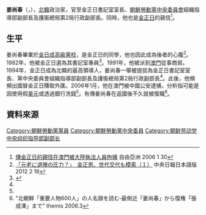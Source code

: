 {{noteTA
|G1=Country
|1=zh:北朝鮮; zh-cn:朝鲜; zh-tw:朝鮮; zh-hk:朝鮮; zh-sg:朝鲜;
}}

'''姜尚春'''（{{lang|ko|강상춘}}，{{bd|1940年|6月8日}}），[[北韓|北韓]]政治家，官至金正日書記室室長、[[朝鮮勞動黨中央委員會|朝鮮勞動黨中央委員會]]組織指導部副部長及護衞總局第2局行政副部長。同時，他也是[[金正日|金正日]]的親信<ref name="rfa">[http://www.rfa.org/cantonese/news/northkorea_china-20060130.html/story_main?encoding=traditional 傳金正日的親信在澳門被大陸執法人員拘捕] {{Wayback|url=http://www.rfa.org/cantonese/news/northkorea_china-20060130.html/story_main?encoding=traditional |date=20150924113822 }} 自由亞洲 2006 1 30</ref>。

==生平==
姜尚春畢業於[[金日成高級黨校|金日成高級黨校]]，是金正日的同學，他也因此成為後者的心腹<ref>[http://japanese.joins.com/article/328/148328.html?servcode=500&sectcode=500 「元老に退陣の圧力？」　金正恩、世代交代も模索（１）] {{Wayback|url=http://japanese.joins.com/article/328/148328.html?servcode=500&sectcode=500 |date=20140222143318 }} 中央日報日本語版 2012 2 16</ref>。1982年，他被金正日選為其書記室專員<ref name="cybernk">{{Cite web |url=http://www.cybernk.net/infoText/InfoHumanDetail.aspx?rightType=3&SearchSubject=null&SearchSubject=null&SearchAdminst=null&SearchAdminst=null&SearchSubject=null&SearchAdminst=null&SearchSubject=null&SearchAdminst=null&SearchSubject=null&SearchAdminst=null&SearchSubject=null&SearchAdminst=null&SearchSubject=null&SearchAdminst=null&SearchSubject=null&SearchAdminst=null&SearchSubject=null&SearchAdminst=null&SearchSubject=null&SearchAdminst=null&SearchSubject=null&SearchAdminst=null&SearchSubject=null&SearchAdminst=null&schword=&cp=2&mc=EJ0902&hid=EJ090100227056&direct=1&SearchSubject=null&SearchAdminst=null |title=강상춘 |accessdate=2014-02-12 |archive-date=2015-09-23 |archive-url=https://web.archive.org/web/20150923224141/http://www.cybernk.net/infoText/InfoHumanDetail.aspx?rightType=3&SearchSubject=null&SearchSubject=null&SearchAdminst=null&SearchAdminst=null&SearchSubject=null&SearchAdminst=null&SearchSubject=null&SearchAdminst=null&SearchSubject=null&SearchAdminst=null&SearchSubject=null&SearchAdminst=null&SearchSubject=null&SearchAdminst=null&SearchSubject=null&SearchAdminst=null&SearchSubject=null&SearchAdminst=null&SearchSubject=null&SearchAdminst=null&SearchSubject=null&SearchAdminst=null&SearchSubject=null&SearchAdminst=null&schword=&cp=2&mc=EJ0902&hid=EJ090100227056&direct=1&SearchSubject=null&SearchAdminst=null |dead-url=no }}</ref>。1991年，他被派到[[澳門|澳門]]從事商貿。1994年，金正日成為北韓的最高領導人，姜尚春一舉被提拔為金正日書記室室長、黨中央委員會組織指導部副部長及護衞總局第2局行政副部長<ref name="cybernk"/>。此後，他頻頻出國替金正日賺取外匯。2006年1月，他在澳門被中國公安逮捕，分析指可能是因使用假[[美元|美元]]或透過銀行洗錢<ref name="rfa"/>。有傳姜尚春在返國後不久就被復職<ref>"北朝鮮「重要人物600人」の人名録を読む‐最側近「姜尚春」から復権「張成澤」まで" themis 2006.3</ref>。

==資料來源==
{{reflist}}


[[Category:朝鮮勞動黨黨員|Category:朝鮮勞動黨黨員]]
[[Category:朝鮮勞動黨中央委員|Category:朝鮮勞動黨中央委員]]
[[Category:朝鲜劳动党中央组织指导部副部长|Category:朝鲜劳动党中央组织指导部副部长]]